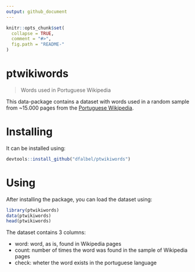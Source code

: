 ```yaml
---
output: github_document
---
```


<!-- README.md is generated from README.Rmd. Please edit that file -->

```r
knitr::opts_chunk$set(
  collapse = TRUE,
  comment = "#>",
  fig.path = "README-"
)
```

ptwikiwords
===============================
> Words used in Portuguese Wikipedia

This data-package contains a dataset with words used in a random sample from ~15.000
pages from the [Portuguese Wikipedia](https://pt.wikipedia.org/).

# Installing

It can be installed using:

```r
devtools::install_github("dfalbel/ptwikiwords")
```

# Using

After installing the package, you can load the dataset using:

```r
library(ptwikiwords)
data(ptwikiwords)
head(ptwikiwords)
```

The dataset contains 3 columns:

* word: word, as is, found in Wikipedia pages
* count: number of times the word was found in the sample of Wikipedia pages
* check: wheter the word exists in the portuguese language
